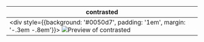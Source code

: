 | contrasted                                                                                                                                                                        |
|-----------------------------------------------------------------------------------------------------------------------------------------------------------------------------------|
| <div style={{background: '#0050d7', padding: '1em', margin: '-.3em -.8em'}}> ![Preview of contrasted](design-images/chip-input-generator/chip-input-generator-contrasted/chip-input-generator-flat-contrasted.png)      </div> |
